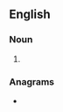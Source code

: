 ==English==

===Noun===
{{head|en|noun form}}

# {{plural of|en|aerologist}}

===Anagrams===
* {{anagrams|en|a=aegiloorsst|areologists|astrologies}}